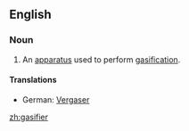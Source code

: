 ==English==
===Noun===
{{en-noun}}

# An [[apparatus]] used to perform [[gasification]].

====Translations====
*German: [[Vergaser]] {{m}}

[[zh:gasifier]]